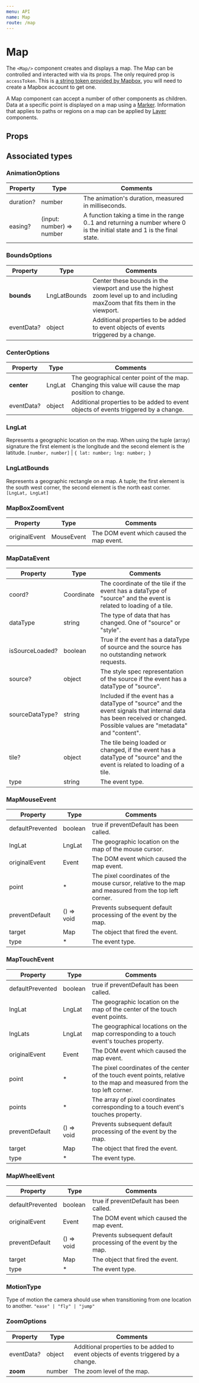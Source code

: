 ---
menu: API
name: Map
route: /map
---


# Map
The `<Map/>` component creates and displays a map. The Map can be controlled and interacted with via its props. The only required prop is `accessToken`. This is [a string token provided by Mapbox](https://docs.mapbox.com/help/how-mapbox-works/access-tokens/), you will need to create a Mapbox account to get one.

A Map component can accept a number of other components as children. Data at a specific point is displayed on a map using a [Marker](/marker). Information that applies to paths or regions on a map can be applied by [Layer](/layer) components.

## Props

<Props of={Map} />

## Associated types
### AnimationOptions

|Property|Type|Comments|
|---|---|---|
|duration?|number|The animation's duration, measured in milliseconds.|
|easing?|(input: number) => number|A function taking a time in the range 0..1 and returning a number where 0 is the initial state and 1 is the final state.|

### BoundsOptions

|Property|Type|Comments|
|---|---|---|
|**bounds**|LngLatBounds|Center these bounds in the viewport and use the highest zoom level up to and including maxZoom that fits them in the viewport.|
|eventData?|object|Additional properties to be added to event objects of events triggered by a change.|

### CenterOptions

|Property|Type|Comments|
|---|---|---|
|**center**|LngLat|The geographical center point of the map. Changing this value will cause the map position to change.|
|eventData?|object|Additional properties to be added to event objects of events triggered by a change.|

### LngLat
Represents a geographic location on the map. When using the tuple (array) signature the first element is the longitude and the second element is the latitude.
`[number, number]` | `{ lat: number; lng: number; }`

### LngLatBounds
Represents a geographic rectangle on a map. A tuple; the first element is the south west corner, the second element is the north east corner.
`[LngLat, LngLat]`


### MapBoxZoomEvent

|Property|Type|Comments|
|---|---|---|
|originalEvent|MouseEvent|The DOM event which caused the map event.|


### MapDataEvent

|Property|Type|Comments|
|---|---|---|
|coord?|Coordinate|The coordinate of the tile if the event has a dataType of "source" and the event is related to loading of a tile.
|dataType|string|The type of data that has changed. One of "source" or "style".|
|isSourceLoaded?|boolean|True if the event has a dataType of source and the source has no outstanding network requests.|
|source?|object|The style spec representation of the source if the event has a dataType of "source".|
|sourceDataType?|string|Included if the event has a dataType of "source" and the event signals that internal data has been received or changed. Possible values are "metadata" and "content".|
|tile?|object|The tile being loaded or changed, if the event has a dataType of "source" and the event is related to loading of a tile.|
|type|string|The event type.|

### MapMouseEvent

|Property|Type|Comments|
|---|---|---|
|defaultPrevented|boolean|true if preventDefault has been called.|
|lngLat|LngLat|The geographic location on the map of the mouse cursor.|
|originalEvent|Event|The DOM event which caused the map event.|
|point|*|The pixel coordinates of the mouse cursor, relative to the map and measured from the top left corner.|
|preventDefault|() => void|Prevents subsequent default processing of the event by the map.|
|target|Map|The object that fired the event.|
|type|*|The event type.|

### MapTouchEvent

|Property|Type|Comments|
|---|---|---|
|defaultPrevented|boolean|true if preventDefault has been called.|
|lngLat|LngLat|The geographic location on the map of the center of the touch event points.|
|lngLats|LngLat|The geographical locations on the map corresponding to a touch event's touches property.|
|originalEvent|Event|The DOM event which caused the map event.|
|point|*|The pixel coordinates of the center of the touch event points, relative to the map and measured from the top left corner.|
|points|*|The array of pixel coordinates corresponding to a touch event's touches property.|
|preventDefault|() => void|Prevents subsequent default processing of the event by the map.|
|target|Map|The object that fired the event.|
|type|*|The event type.|


### MapWheelEvent

|Property|Type|Comments|
|---|---|---|
|defaultPrevented|boolean|true if preventDefault has been called.|
|originalEvent|Event|The DOM event which caused the map event.|
|preventDefault|() => void|Prevents subsequent default processing of the event by the map.|
|target|Map|The object that fired the event.|
|type|*|The event type.|

### MotionType
Type of motion the camera should use when transitioning from one location to another.
`"ease" | "fly" | "jump"`

### ZoomOptions

|Property|Type|Comments|
|---|---|---|
|eventData?|object|Additional properties to be added to event objects of events triggered by a change.|
|**zoom**|number|The zoom level of the map.|
